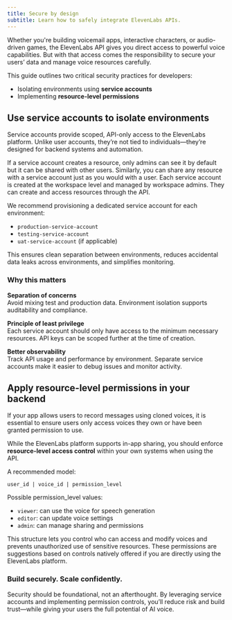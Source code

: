 ```yaml
---
title: Secure by design
subtitle: Learn how to safely integrate ElevenLabs APIs.
---
```


Whether you're building voicemail apps, interactive characters, or audio-driven games, the ElevenLabs API gives you direct access to powerful voice capabilities.
But with that access comes the responsibility to secure your users’ data and manage voice resources carefully.

This guide outlines two critical security practices for developers:

- Isolating environments using **service accounts**
- Implementing **resource-level permissions**

## Use service accounts to isolate environments

Service accounts provide scoped, API-only access to the ElevenLabs platform. Unlike user accounts, they’re not tied to individuals—they’re designed for backend systems and automation.

If a service account creates a resource, only admins can see it by default but it can be shared with other users. Similarly, you can share any resource with a service account just as you would with a user.
Each service account is created at the workspace level and managed by workspace admins. They can create and access resources through the API.

We recommend provisioning a dedicated service account for each environment:

- `production-service-account`
- `testing-service-account`
- `uat-service-account` (if applicable)

This ensures clean separation between environments, reduces accidental data leaks across environments, and simplifies monitoring.

### Why this matters

**Separation of concerns**  
Avoid mixing test and production data. Environment isolation supports auditability and compliance.

**Principle of least privilege**  
Each service account should only have access to the minimum necessary resources. API keys can be scoped further at the time of creation.

**Better observability**  
Track API usage and performance by environment. Separate service accounts make it easier to debug issues and monitor activity.

## Apply resource-level permissions in your backend

If your app allows users to record messages using cloned voices, it is essential to ensure users only access voices they own or have been granted permission to use.

While the ElevenLabs platform supports in-app sharing, you should enforce **resource-level access control** within your own systems when using the API.

A recommended model:

```
user_id | voice_id | permission_level
```

Possible permission_level values:

- `viewer`: can use the voice for speech generation
- `editor`: can update voice settings
- `admin`: can manage sharing and permissions

This structure lets you control who can access and modify voices and prevents unauthorized use of sensitive resources.
These permissions are suggestions based on controls natively offered if you are directly using the ElevenLabs platform.

### Build securely. Scale confidently.

Security should be foundational, not an afterthought.
By leveraging service accounts and implementing permission controls, you’ll reduce risk and build trust—while giving your users the full potential of AI voice.

